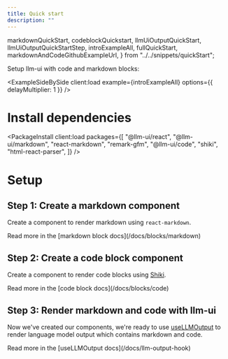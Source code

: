 ```yaml
---
title: Quick start
description: ""
---
```


  markdownQuickStart,
  codeblockQuickstart,
  llmUiOutputQuickStart,
  llmUiOutputQuickStartStep,
  introExampleAll,
  fullQuickStart,
  markdownAndCodeGithubExampleUrl,
} from "../../snippets/quickStart";

Setup llm-ui with code and markdown blocks:

<ExampleSideBySide
  client:load
  example={introExampleAll}
  options={{ delayMultiplier: 1 }}
/>

# Install dependencies

<PackageInstall
  client:load
  packages={[
    "@llm-ui/react",
    "@llm-ui/markdown",
    "react-markdown",
    "remark-gfm",
    "@llm-ui/code",
    "shiki",
    "html-react-parser",
  ]}
/>

# Setup

<div class="flex flex-row items-center gap-2">
  <CopyButton client:load text="Copy full example" toCopy={fullQuickStart} />
  <GithubLinkButton client:load href={markdownAndCodeGithubExampleUrl} />
</div>

## Step 1: Create a markdown component

Create a component to render markdown using `react-markdown`.

<CodeBlock code={markdownQuickStart} lang="tsx" />
<div class="flex flex-row items-center gap-3">
  <CopyButton client:load text="Copy full example" toCopy={fullQuickStart} />
  Read more in the [markdown block docs](/docs/blocks/markdown)
</div>

## Step 2: Create a code block component

Create a component to render code blocks using [Shiki](https://shiki.style).

<CodeBlock code={codeblockQuickstart} lang="tsx" />

<div class="flex flex-row items-center gap-3">
  <CopyButton client:load text="Copy full example" toCopy={fullQuickStart} />
  Read more in the [code block docs](/docs/blocks/code)
</div>

## Step 3: Render markdown and code with llm-ui

Now we've created our components, we're ready to use [useLLMOutput](/docs/llm-output-hook) to render language model output which contains markdown and code.

<CodeBlock code={llmUiOutputQuickStartStep} lang="tsx" />
<div class="flex flex-row items-center gap-3">
  <CopyButton client:load text="Copy full example" toCopy={fullQuickStart} />
  Read more in the [useLLMOutput docs](/docs/llm-output-hook)
</div>
